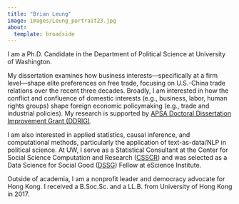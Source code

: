 ```yaml
---
title: "Brian Leung"
image: images/Leung_portrait23.jpg
about: 
  template: broadside
---
```


I am a Ph.D. Candidate in the Department of Political Science at University of Washington.

My dissertation examines how business interests—specifically at a firm level—shape elite preferences on free trade, focusing on U.S.-China trade relations over the recent three decades. Broadly, I am interested in how the conflict and confluence of domestic interests (e.g., business, labor, human rights groups) shape foreign economic policymaking (e.g., trade and industrial policies). My research is supported by [APSA Doctoral Dissertation Improvement Grant (DDRIG)](https://apsanet.org/programs/doctoral-dissertation-research-improvement-grants/).

I am also interested in applied statistics, causal inference, and computational methods, particularly the application of text-as-data/NLP in political science. At UW, I serve as a Statistical Consultant at the Center for Social Science Computation and Research ([CSSCR](https://depts.washington.edu/csscr/)) and was selected as a Data Science for Social Good ([DSSG](https://escience.washington.edu/using-data-science/data-science-for-social-good/)) Fellow at eScience Institute.

Outside of academia, I am a nonprofit leader and democracy advocate for Hong Kong. I received a B.Soc.Sc. and a LL.B. from University of Hong Kong in 2017.
